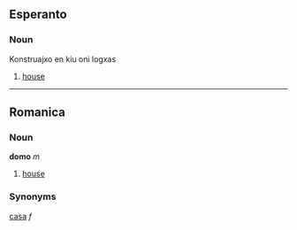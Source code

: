 ==Esperanto==
===Noun===
Konstruajxo en kiu oni logxas
#[[house]]

-----
==Romanica==
===Noun===
'''domo''' ''m''

#[[house]]

===Synonyms===
[[casa]] ''f''